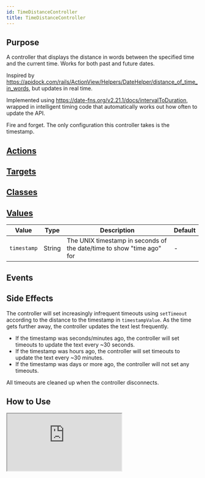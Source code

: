 ```yaml
---
id: TimeDistanceController
title: TimeDistanceController
---
```





## Purpose

A controller that displays the distance in words between the specified time and the current time. Works for both past and future dates.

Inspired by https://apidock.com/rails/ActionView/Helpers/DateHelper/distance_of_time_in_words, but updates in real time.

Implemented using https://date-fns.org/v2.21.1/docs/intervalToDuration, wrapped in intelligent timing code that automatically works out how often to update the API.

Fire and forget. The only configuration this controller takes is the timestamp.

## [Actions](https://stimulus.hotwire.dev/reference/actions)
<NoActions/>


## [Targets](https://stimulus.hotwire.dev/reference/targets)
<NoTargets/>


## [Classes](https://stimulus.hotwire.dev/reference/classes)
<NoClasses/>


## [Values](https://stimulus.hotwire.dev/reference/values)

| Value | Type | Description | Default |
| --- | --- | --- | --- |
| `timestamp` | String | The UNIX timestamp in seconds of the date/time to show "time ago" for | - |

## Events
<NoEvents/>

## Side Effects

The controller will set increasingly infrequent timeouts using `setTimeout` according to the distance to the timestamp in `timestampValue`. As the time gets further away, the controller updates the text lest frequently.

- If the timestamp was seconds/minutes ago, the controller will set timeouts to update the text every ~30 seconds.
- If the timestamp was hours ago, the controller will set timeouts to update the text every ~30 minutes.
- If the timestamp was days or more ago, the controller will not set any timeouts.

All timeouts are cleaned up when the controller disconnects.

## How to Use

<iframe
  src="https:///stimulus-library.netlify.appcontrollers/time_distance_controller.html"
  style={{width: "100%", height: "500px", border: "0", borderRadius: "4px", overflow: "hidden"}}
  sandbox="allow-forms allow-modals allow-popups allow-presentation allow-same-origin allow-scripts"
/>


